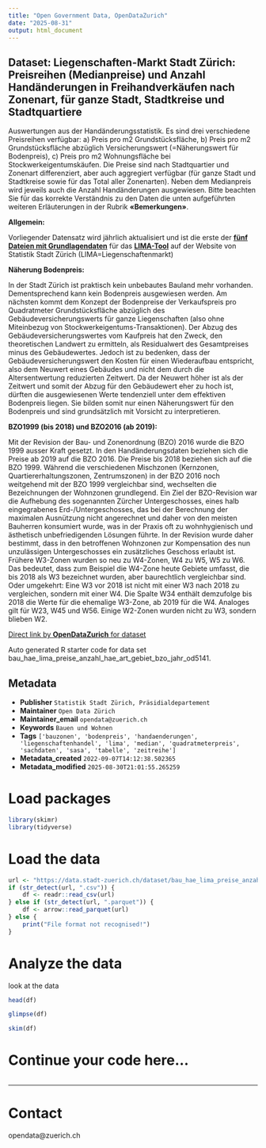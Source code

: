 ```yaml
---
title: "Open Government Data, OpenDataZurich"
date: "2025-08-31"
output: html_document
---
```


## Dataset: Liegenschaften-Markt Stadt Zürich: Preisreihen (Medianpreise) und Anzahl Handänderungen in Freihandverkäufen nach Zonenart, für ganze Stadt, Stadtkreise und Stadtquartiere


Auswertungen aus der Handänderungsstatistik. Es sind drei verschiedene Preisreihen verfügbar: a) Preis pro m2 Grundstücksfläche, b) Preis pro m2 Grundstücksfläche abzüglich Versicherungswert (=Näherungswert für Bodenpreis), c) Preis pro m2 Wohnungsfläche bei Stockwerkeigentumskäufen. Die Preise sind nach Stadtquartier und Zonenart differenziert, aber auch aggregiert verfügbar (für ganze Stadt und Stadtkreise sowie für das Total aller Zonenarten). Neben dem Medianpreis wird jeweils auch die Anzahl Handänderungen ausgewiesen.
Bitte beachten Sie für das korrekte Verständnis zu den Daten die unten aufgeführten weiteren Erläuterungen in der Rubrik **«Bemerkungen»**.



**Allgemein:**


Vorliegender Datensatz wird jährlich aktualisiert und ist die erste der [**fünf Dateien mit Grundlagendaten**](https://data.stadt-zuerich.ch/dataset?tags=lima) für das [**LIMA-Tool**](https://www.stadt-zuerich.ch/de/politik-und-verwaltung/statistik-und-daten/daten/bauen-und-wohnen/liegenschaftenhandel/preise-von-liegenschaften.html) auf der Website von Statistik Stadt Zürich (LIMA=Liegenschaftenmarkt)
 

[]()

**Näherung Bodenpreis:**


In der Stadt Zürich ist praktisch kein unbebautes Bauland mehr vorhanden. Dementsprechend kann kein Bodenpreis ausgewiesen werden. Am nächsten kommt dem Konzept der Bodenpreise der Verkaufspreis pro Quadratmeter Grundstücksfläche abzüglich des Gebäudeversicherungswerts für ganze Liegenschaften (also ohne Miteinbezug von Stockwerkeigentums-Transaktionen). Der Abzug des Gebäudeversicherungswertes vom Kaufpreis hat den Zweck, den theoretischen Landwert zu ermitteln, als Residualwert des Gesamtpreises minus des Gebäudewertes. Jedoch ist zu bedenken, dass der Gebäudeversicherungswert den Kosten für einen Wiederaufbau entspricht, also dem Neuwert eines Gebäudes und nicht dem durch die Altersentwertung reduzierten Zeitwert. Da der Neuwert höher ist als der Zeitwert und somit der Abzug für den Gebäudewert eher zu hoch ist, dürften die ausgewiesenen Werte tendenziell unter dem effektiven Bodenpreis liegen. Sie bilden somit nur einen Näherungswert für den Bodenpreis und sind grundsätzlich mit Vorsicht zu interpretieren.
 

[]()

**BZO1999 (bis 2018) und BZO2016 (ab 2019):**


Mit der Revision der Bau- und Zonenordnung (BZO) 2016 wurde die BZO 1999 ausser Kraft gesetzt. In den Handänderungsdaten beziehen sich die Preise ab 2019 auf die BZO 2016. Die Preise bis 2018 beziehen sich auf die BZO 1999. Während die verschiedenen Mischzonen (Kernzonen, Quartiererhaltungszonen, Zentrumszonen) in der BZO 2016 noch weitgehend mit der BZO 1999 vergleichbar sind, wechselten die Bezeichnungen der Wohnzonen grundlegend. Ein Ziel der BZO-Revision war die Aufhebung des sogenannten Zürcher Untergeschosses, eines halb eingegrabenes Erd-/Untergeschosses, das bei der Berechnung der maximalen Ausnützung nicht angerechnet und daher von den meisten Bauherren konsumiert wurde, was in der Praxis oft zu wohnhygienisch und ästhetisch unbefriedigenden Lösungen führte. In der Revision wurde daher bestimmt, dass in den betroffenen Wohnzonen zur Kompensation des nun unzulässigen Untergeschosses ein zusätzliches Geschoss erlaubt ist. Frühere W3-Zonen wurden so neu zu W4-Zonen, W4 zu W5, W5 zu W6. Das bedeutet, dass zum Beispiel die W4-Zone heute Gebiete umfasst, die bis 2018 als W3 bezeichnet wurden, aber baurechtlich vergleichbar sind. Oder umgekehrt: Eine W3 vor 2018 ist nicht mit einer W3 nach 2018 zu vergleichen, sondern mit einer W4. Die Spalte W34 enthält demzufolge bis 2018 die Werte für die ehemalige W3-Zone, ab 2019 für die W4. Analoges gilt für W23, W45 und W56. Einige W2-Zonen wurden nicht zu W3, sondern blieben W2. 
 

[]()



[Direct link by **OpenDataZurich** for dataset](https://data.stadt-zuerich.ch/dataset/bau_hae_lima_preise_anzahl_hae_art_gebiet_bzo_jahr_od5141)

Auto generated R starter code for data set bau_hae_lima_preise_anzahl_hae_art_gebiet_bzo_jahr_od5141.

## Metadata

- **Publisher** `Statistik Stadt Zürich, Präsidialdepartement`
- **Maintainer** `Open Data Zürich`
- **Maintainer_email** `opendata@zuerich.ch`
- **Keywords** `Bauen und Wohnen`
- **Tags** `['bauzonen', 'bodenpreis', 'handaenderungen', 'liegenschaftenhandel', 'lima', 'median', 'quadratmeterpreis', 'sachdaten', 'sasa', 'tabelle', 'zeitreihe']`
- **Metadata_created** `2022-09-07T14:12:38.502365`
- **Metadata_modified** `2025-08-30T21:01:55.265259`


# Load packages

```r
library(skimr)
library(tidyverse)
```

# Load the data

```r
url <- "https://data.stadt-zuerich.ch/dataset/bau_hae_lima_preise_anzahl_hae_art_gebiet_bzo_jahr_od5141/download/BAU514OD5141.csv"
if (str_detect(url, ".csv")) {
    df <- readr::read_csv(url)
} else if (str_detect(url, ".parquet")) {
    df <- arrow::read_parquet(url)
} else {
    print("File format not recognised!")
}
```

# Analyze the data

look at the data
```r
head(df)
```

```r
glimpse(df)
```

```r
skim(df)
```

# Continue your code here...

```r

```

------------------------------------------------------------------------

# Contact

opendata@zuerich.ch
